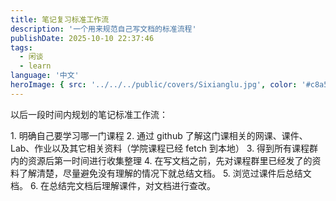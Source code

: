 ```yaml
---
title: 笔记复习标准工作流
description: '一个用来规范自己写文档的标准流程'
publishDate: 2025-10-10 22:37:46
tags:
  - 闲谈
  - learn
language: '中文'
heroImage: { src: '../../../public/covers/Sixianglu.jpg', color: '#c8a598' }
---
```



以后一段时间内规划的笔记标准工作流：

<Steps>
1. 明确自己要学习哪一门课程
2. 通过 <Icon name='github' class='inline' /> github 了解这门课相关的网课、课件、Lab、作业以及其它相关资料（学院课程已经 fetch 到本地）
3. 得到所有课程群内的资源后第一时间进行收集整理
4. 在写文档之前，先对课程群里已经发了的资料了解清楚，尽量避免没有理解的情况下就总结文档。
5. 浏览过课件后总结文档。
6. 在总结完文档后理解课件，对文档进行查改。
</Steps>
